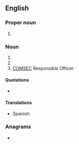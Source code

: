 {{also|cro|cró}}
==English==
{{wikipedia}}

===Proper noun===
{{en-proper-noun}}

# {{label|en|sports}} {{abbreviation of|en|Croatia}}

===Noun===
{{en-noun}}

# {{w|Cathode-Ray Oscilloscope}} <!-- Wikipedia redirect => [[W:Oscilloscope]] -->
# {{w|Contract Research Organization}} <!-- Wikipedia redirect => [[W:Contract research organization]] -->
# [[COMSEC]] Responsible Officer

====Quotations====
* {{seeCites|lang=en}}

====Translations====
{{trans-top|Cathode-Ray Oscilloscope}}
{{trans-mid}}
{{trans-bottom}}

{{trans-top|Contract Research Organization}}
* Spanish: {{t|es|OIC|f}}
{{trans-mid}}
{{trans-bottom}}

{{trans-top|COMSEC Responsible Officer}}
{{trans-mid}}
{{trans-bottom}}

===Anagrams===
* {{anagrams|en|a=cor|COR|CoR|Cor.|OCR|ORC|ROC|cor|cor-|orc|roc}}